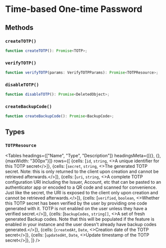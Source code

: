 
# Time-based One-time Password

## Methods

### `createTOTP()`

```typescript
function createTOTP(): Promise<TOTP>;
```

### `verifyTOTP()`

```typescript
function verifyTOTP(params: VerifyTOTPParams): Promise<TOTPResource>;
```

### `disableTOTP()`

```typescript
function disableTOTP(): Promise<DeletedObject>;
```

### `createBackupCode()`

```typescript
function createBackupCode(): Promise<BackupCode>;
```

## Types

### `TOTPResource`

<Tables
  headings={["Name", "Type", "Description"]}
  headingsMeta={[{}, {}, {maxWidth: "300px"}]}
  rows={[
{cells: [<code>id</code>, <code>string</code>, <>A unique identifier for this TOTP secret</>]},
{cells: [<code>secret</code>, <code>string</code>, <>The generated TOTP secret. Note: this is only returned to the client upon creation and cannot be retrieved afterwards.</>]},
{cells: [<code>uri</code>, <code>string</code>, <>A complete TOTP configuration URI including the Issuer, Account, etc that can be pasted to an authenticator app or encoded to a QR code and scanned for convenience. Just like the secret, the URI is exposed to the client only upon creation and cannot be retrieved afterwards.</>]},
{cells: [<code>verified</code>, <code>boolean</code>, <>Whether this TOTP secret has been verified by the user by providing one code generated with it. TOTP is not enabled on the user unless they have a verified secret.</>]},
{cells: [<code>backupCodes</code>, <code>string[]</code>, <>A set of fresh generated Backup codes. Note that this will be populated if the feature is enabled in your instance and the user doesn't already have backup codes generated.</>]},
{cells: [<code>createdAt</code>, <code>Date</code>, <>Creation date of the TOTP secret</>]},
{cells: [<code>updatedAt</code>, <code>Date</code>, <>Update timestamp of the TOTP secret</>]},
  ]}
  />